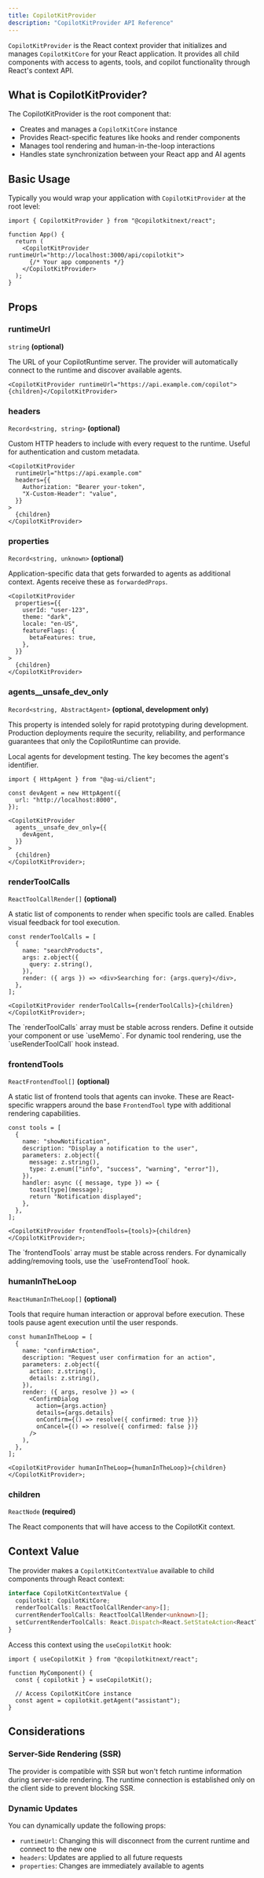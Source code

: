```yaml
---
title: CopilotKitProvider
description: "CopilotKitProvider API Reference"
---
```


`CopilotKitProvider` is the React context provider that initializes and manages `CopilotKitCore` for your React
application. It provides all child components with access to agents, tools, and copilot functionality through React's
context API.

## What is CopilotKitProvider?

The CopilotKitProvider is the root component that:

- Creates and manages a `CopilotKitCore` instance
- Provides React-specific features like hooks and render components
- Manages tool rendering and human-in-the-loop interactions
- Handles state synchronization between your React app and AI agents

## Basic Usage

Typically you would wrap your application with `CopilotKitProvider` at the root level:

```tsx
import { CopilotKitProvider } from "@copilotkitnext/react";

function App() {
  return (
    <CopilotKitProvider runtimeUrl="http://localhost:3000/api/copilotkit">
      {/* Your app components */}
    </CopilotKitProvider>
  );
}
```

## Props

### runtimeUrl

`string` **(optional)**

The URL of your CopilotRuntime server. The provider will automatically connect to the runtime and discover available
agents.

```tsx
<CopilotKitProvider runtimeUrl="https://api.example.com/copilot">{children}</CopilotKitProvider>
```

### headers

`Record<string, string>` **(optional)**

Custom HTTP headers to include with every request to the runtime. Useful for authentication and custom metadata.

```tsx
<CopilotKitProvider
  runtimeUrl="https://api.example.com"
  headers={{
    Authorization: "Bearer your-token",
    "X-Custom-Header": "value",
  }}
>
  {children}
</CopilotKitProvider>
```

### properties

`Record<string, unknown>` **(optional)**

Application-specific data that gets forwarded to agents as additional context. Agents receive these as `forwardedProps`.

```tsx
<CopilotKitProvider
  properties={{
    userId: "user-123",
    theme: "dark",
    locale: "en-US",
    featureFlags: {
      betaFeatures: true,
    },
  }}
>
  {children}
</CopilotKitProvider>
```

### agents\_\_unsafe_dev_only

`Record<string, AbstractAgent>` **(optional, development only)**

<Warning>
  This property is intended solely for rapid prototyping during development. Production deployments require the
  security, reliability, and performance guarantees that only the CopilotRuntime can provide.
</Warning>

Local agents for development testing. The key becomes the agent's identifier.

```tsx
import { HttpAgent } from "@ag-ui/client";

const devAgent = new HttpAgent({
  url: "http://localhost:8000",
});

<CopilotKitProvider
  agents__unsafe_dev_only={{
    devAgent,
  }}
>
  {children}
</CopilotKitProvider>;
```

### renderToolCalls

`ReactToolCallRender[]` **(optional)**

A static list of components to render when specific tools are called. Enables visual feedback for tool execution.

```tsx
const renderToolCalls = [
  {
    name: "searchProducts",
    args: z.object({
      query: z.string(),
    }),
    render: ({ args }) => <div>Searching for: {args.query}</div>,
  },
];

<CopilotKitProvider renderToolCalls={renderToolCalls}>{children}</CopilotKitProvider>;
```

<Note>
  The `renderToolCalls` array must be stable across renders. Define it outside your component or use `useMemo`. For
  dynamic tool rendering, use the `useRenderToolCall` hook instead.
</Note>

### frontendTools

`ReactFrontendTool[]` **(optional)**

A static list of frontend tools that agents can invoke. These are React-specific wrappers around the base `FrontendTool`
type with additional rendering capabilities.

```tsx
const tools = [
  {
    name: "showNotification",
    description: "Display a notification to the user",
    parameters: z.object({
      message: z.string(),
      type: z.enum(["info", "success", "warning", "error"]),
    }),
    handler: async ({ message, type }) => {
      toast[type](message);
      return "Notification displayed";
    },
  },
];

<CopilotKitProvider frontendTools={tools}>{children}</CopilotKitProvider>;
```

<Note>
  The `frontendTools` array must be stable across renders. For dynamically adding/removing tools, use the
  `useFrontendTool` hook.
</Note>

### humanInTheLoop

`ReactHumanInTheLoop[]` **(optional)**

Tools that require human interaction or approval before execution. These tools pause agent execution until the user
responds.

```tsx
const humanInTheLoop = [
  {
    name: "confirmAction",
    description: "Request user confirmation for an action",
    parameters: z.object({
      action: z.string(),
      details: z.string(),
    }),
    render: ({ args, resolve }) => (
      <ConfirmDialog
        action={args.action}
        details={args.details}
        onConfirm={() => resolve({ confirmed: true })}
        onCancel={() => resolve({ confirmed: false })}
      />
    ),
  },
];

<CopilotKitProvider humanInTheLoop={humanInTheLoop}>{children}</CopilotKitProvider>;
```

### children

`ReactNode` **(required)**

The React components that will have access to the CopilotKit context.

## Context Value

The provider makes a `CopilotKitContextValue` available to child components through React context:

```typescript
interface CopilotKitContextValue {
  copilotkit: CopilotKitCore;
  renderToolCalls: ReactToolCallRender<any>[];
  currentRenderToolCalls: ReactToolCallRender<unknown>[];
  setCurrentRenderToolCalls: React.Dispatch<React.SetStateAction<ReactToolCallRender<unknown>[]>>;
}
```

Access this context using the `useCopilotKit` hook:

```tsx
import { useCopilotKit } from "@copilotkitnext/react";

function MyComponent() {
  const { copilotkit } = useCopilotKit();

  // Access CopilotKitCore instance
  const agent = copilotkit.getAgent("assistant");
}
```

## Considerations

### Server-Side Rendering (SSR)

The provider is compatible with SSR but won't fetch runtime information during server-side rendering. The runtime
connection is established only on the client side to prevent blocking SSR.

### Dynamic Updates

You can dynamically update the following props:

- `runtimeUrl`: Changing this will disconnect from the current runtime and connect to the new one
- `headers`: Updates are applied to all future requests
- `properties`: Changes are immediately available to agents
